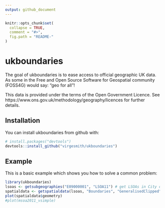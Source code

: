 ```yaml
---
output: github_document
---
```


<!-- README.md is generated from README.Rmd. Please edit that file -->

```r
knitr::opts_chunk$set(
  collapse = TRUE,
  comment = "#>",
  fig.path = "README-"
)
```

# ukboundaries

The goal of ukboundaries is to ease access to official geographic UK data.
As some in the Free and Open Source Software for Geospatial community (FOSS4G) would say:
"geo for all"!

This data is provided under the terms of the Open Government Licence.
See https://www.ons.gov.uk/methodology/geography/licences for further details.

## Installation

You can install ukboundaries from github with:

```r
# install.packages("devtools")
devtools::install_github("virgesmith/ukboundaries")
```

## Example

This is a basic example which shows you how to solve a common problem:

```r
library(ukboundaries)
lsoas <- getsubgeographies("E09000001", "LSOA11") # get LSOAs in City of London
spatialdata <- getspatialdata(lsoas, "Boundaries", "GeneralisedClipped") # get shapefile
plot(spatialdata$geometry)
#plot(msoa2011_vsimple)

```

